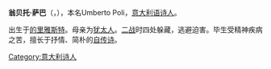 {{Expand language|1=en|2=it|time=2020-08-26T03:07:39+00:00}}
{{unreferenced|time=2020-01-10}}
'''翁贝托·萨巴'''（{{lang-it|Umberto Saba}}，{{bd|1883年|3月9日|1957年|8月26日}}），本名Umberto Poli，[[意大利语|意大利语]][[诗人|诗人]]。

出生于[[的里雅斯特|的里雅斯特]]。母亲为[[犹太人|犹太人]]。[[二战|二战]]时四处躲藏，逃避迫害。毕生受精神疾病之苦，擅长于抒情、简朴的[[自传诗|自传诗]]。

{{Authority control}}
{{DEFAULTSORT:Saba}}
{{意大利人物小作品}}
[[Category:意大利诗人|Category:意大利诗人]]